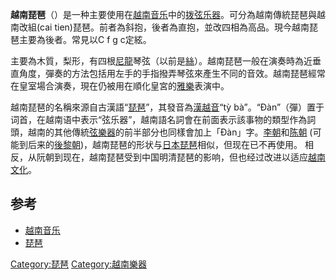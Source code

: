 '''越南琵琶'''（{{vie|v=Đàn tỳ bà|hn=彈琵琶}}）是一种主要使用在[[越南|越南]][[音乐|音乐]]中的[[拨弦乐器|拨弦乐器]]。可分為越南傳統琵琶與越南改組(cai tien)琵琶。前者為斜抱，後者為直抱，並改四相為高品。現今越南琵琶主要為後者。常見以C f g c定絃。

主要為木質，梨形，有四根[[尼龍|尼龍]]琴弦（以前是[[絲|絲]]）。越南琵琶一般在演奏時為近垂直角度，彈奏的方法包括用左手的手指撥弄琴弦來產生不同的音效。越南琵琶經常在皇室場合演奏，現在仍被用在順化皇宮的[[雅樂|雅樂]]表演中。 

越南琵琶的名稱來源自古漢語“[[琵琶|琵琶]]”，其發音為[[漢越音|漢越音]]“tỳ bà”。“Đàn”（彈）置于词首，在越南语中表示“弦乐器”，越南語名詞會在前面表示該事物的類型作為詞頭，越南的其他傳統[[弦樂器|弦樂器]]的前半部分也同樣會加上「Đàn」字。[[李朝|李朝]]和[[陈朝|陈朝]] (可能到后来的[[後黎朝|後黎朝]])，越南琵琶的形状与[[日本琵琶|日本琵琶]]相似，但现在已不再使用。 相反，从阮朝到现在，越南琵琶受到中国明清琵琶的影响，但也经过改进以适应[[越南文化|越南文化]]。

==参考==
*[[越南音乐|越南音乐]]
*[[琵琶|琵琶]]
{{模板:越南民族樂器}}
[[Category:琵琶|Category:琵琶]]
[[Category:越南樂器|Category:越南樂器]]